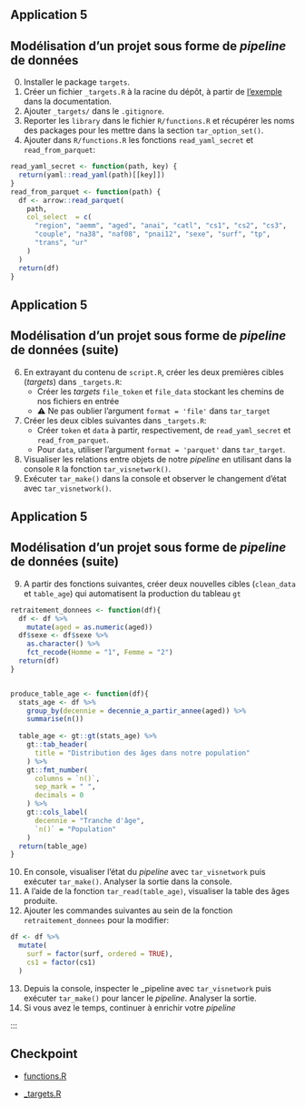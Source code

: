 ## Application 5

:::{.callout-tip collapse="true" icon=false}
## Modélisation d'un projet sous forme de *pipeline* de données

:::{.incremental}
0. Installer le package `targets`.
1. Créer un fichier `_targets.R` à la racine du dépôt,
à partir de [l'exemple](https://books.ropensci.org/targets/walkthrough.html#target-script-file) dans la documentation.
2. Ajouter `_targets/` dans le `.gitignore`.
3. Reporter les `library` dans le fichier `R/functions.R` et
récupérer les noms des packages pour les mettre dans la section `tar_option_set()`.
4. Ajouter dans `R/functions.R` les fonctions `read_yaml_secret` et `read_from_parquet`:

  ```r
  read_yaml_secret <- function(path, key) {
    return(yaml::read_yaml(path)[[key]])
  }
  read_from_parquet <- function(path) {
    df <- arrow::read_parquet(
      path,
      col_select  = c(
        "region", "aemm", "aged", "anai", "catl", "cs1", "cs2", "cs3",
        "couple", "na38", "naf08", "pnai12", "sexe", "surf", "tp",
        "trans", "ur"
      )
    )
    return(df)
  }
  ```

:::

:::

## Application 5

:::{.callout-tip collapse="true" icon=false}
## Modélisation d'un projet sous forme de *pipeline* de données (suite)

:::{.incremental}

6. En extrayant du contenu de `script.R`, créer les deux premières
cibles (_targets_) dans `_targets.R`: 
    + Créer les _targets_ `file_token` et `file_data` stockant les chemins de nos fichiers en entrée
    + ⚠️ Ne pas oublier l'argument `format = 'file'` dans `tar_target`
7. Créer les deux cibles suivantes dans `_targets.R`:
    + Créer `token` et `data` à partir, respectivement, de `read_yaml_secret` et `read_from_parquet`.
    + Pour `data`, utiliser l'argument `format = 'parquet'` dans `tar_target`.
7. Visualiser les relations entre objets de notre _pipeline_ en utilisant dans la console `R` la fonction `tar_visnetwork()`.
8. Exécuter `tar_make()` dans la console et observer le changement d'état avec `tar_visnetwork()`.
:::

:::

## Application 5

:::{.callout-tip collapse="true" icon=false}
## Modélisation d'un projet sous forme de *pipeline* de données (suite)

9. A partir des fonctions suivantes, créer deux nouvelles cibles 
(`clean_data` et `table_age`) qui automatisent la production
du tableau `gt`

```r
retraitement_donnees <- function(df){
  df <- df %>%
    mutate(aged = as.numeric(aged))
  df$sexe <- df$sexe %>%
    as.character() %>%
    fct_recode(Homme = "1", Femme = "2")
  return(df)
}


produce_table_age <- function(df){
  stats_age <- df %>%
    group_by(decennie = decennie_a_partir_annee(aged)) %>%
    summarise(n())
  
  table_age <- gt::gt(stats_age) %>%
    gt::tab_header(
      title = "Distribution des âges dans notre population"
    ) %>%
    gt::fmt_number(
      columns = `n()`,
      sep_mark = " ",
      decimals = 0
    ) %>%
    gt::cols_label(
      decennie = "Tranche d'âge",
      `n()` = "Population"
    )
  return(table_age)
}
```


10. En console, visualiser l'état du _pipeline_ avec `tar_visnetwork` puis exécuter `tar_make()`. Analyser la sortie dans la console.
11. A l'aide de la fonction `tar_read(table_age)`, visualiser la table des âges produite.
12. Ajouter les commandes suivantes au sein de la fonction `retraitement_donnees` pour 
la modifier:

```r
df <- df %>%
  mutate(
    surf = factor(surf, ordered = TRUE),
    cs1 = factor(cs1)
  )
```

13. Depuis la console, inspecter le _pipeline avec `tar_visnetwork` puis exécuter `tar_make()` pour lancer le *pipeline*. Analyser la sortie.
14. Si vous avez le temps, continuer à enrichir votre _pipeline_
:::

:::

## Checkpoint

- [functions.R](https://raw.githubusercontent.com/InseeFrLab/formation-bonnes-pratiques-R/main/R/checkpoints/application5/functions.R)

- [_targets.R](https://raw.githubusercontent.com/InseeFrLab/formation-bonnes-pratiques-R/main/R/checkpoints/application5/_targets.R)
